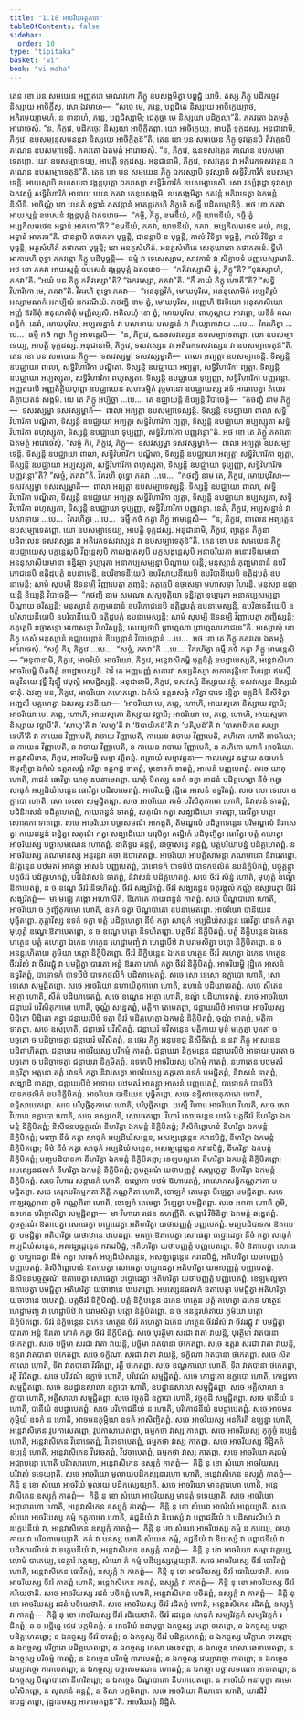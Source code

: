 ```yaml
---
title: "1.18 អាចរិយវត្តកថា"
tableOfContents: false
sidebar:
  order: 10
type: "tipitaka"
basket: "vi"
book: "vi-maha"
---
```



<DynamicBreadcrumb />

<Division number="74" book="vi-maha">

<Paragraph number="313" book="vi-maha">
តេន ខោ បន សមយេន អញ្ញតរោ មាណវកោ ភិក្ខូ ឧបសង្កមិត្វា បព្ពជ្ជំ យាចិ. តស្ស ភិក្ខូ បដិកច្ចេវ និស្សយេ អាចិក្ខឹសុ. សោ ឯវមាហ—  “សចេ មេ, ភន្តេ, បព្ពជិតេ និស្សយេ អាចិក្ខេយ្យាថ, អភិរមេយ្យាមហំ. ន ទានាហំ, ភន្តេ, បព្ពជិស្សាមិ; ជេគុច្ឆា មេ និស្សយា បដិកូលា”តិ. ភគវតោ ឯតមត្ថំ អារោចេសុំ. “ន, ភិក្ខវេ, បដិកច្ចេវ និស្សយា អាចិក្ខិតព្ពា. យោ អាចិក្ខេយ្យ, អាបត្តិ ទុក្កដស្ស. អនុជានាមិ, ភិក្ខវេ, ឧបសម្បន្នសមនន្តរា និស្សយេ អាចិក្ខិតុន៑”តិ.
</Paragraph>

<Paragraph number="314" book="vi-maha">
តេន ខោ បន សមយេន ភិក្ខូ ទុវគ្គេនបិ តិវគ្គេនបិ គណេន ឧបសម្បាទេន្តិ. ភគវតោ ឯតមត្ថំ អារោចេសុំ. “ន, ភិក្ខវេ, ឩនទសវគ្គេន គណេន ឧបសម្បាទេតព្ពោ. យោ ឧបសម្បាទេយ្យ, អាបត្តិ ទុក្កដស្ស. អនុជានាមិ, ភិក្ខវេ, ទសវគ្គេន វា អតិរេកទសវគ្គេន វា គណេន ឧបសម្បាទេតុន៑”តិ.
</Paragraph>

</Division>
<Division number="75" book="vi-maha">

<Paragraph number="315" book="vi-maha">
តេន ខោ បន សមយេន ភិក្ខូ ឯកវស្សាបិ ទុវស្សាបិ សទ្ធិវិហារិកំ ឧបសម្បាទេន្តិ. អាយស្មាបិ ឧបសេនោ វង្គន្តបុត្តោ ឯកវស្សោ សទ្ធិវិហារិកំ ឧបសម្បាទេសិ. សោ វស្សំវុដ្ឋោ ទុវស្សោ ឯកវស្សំ សទ្ធិវិហារិកំ អាទាយ យេន ភគវា តេនុបសង្កមិ, ឧបសង្កមិត្វា ភគវន្តំ អភិវាទេត្វា ឯកមន្តំ និសីទិ. អាចិណ្ណំ ខោ បនេតំ ពុទ្ធានំ ភគវន្តានំ អាគន្តុកេហិ ភិក្ខូហិ សទ្ធឹ បដិសម្មោទិតុំ. អថ ខោ ភគវា អាយស្មន្តំ ឧបសេនំ វង្គន្តបុត្តំ ឯតទវោច—  “កច្ចិ, ភិក្ខុ, ខមនីយំ, កច្ចិ យាបនីយំ, កច្ចិ ត្វំ អប្បកិលមថេន អទ្ធានំ អាគតោ”តិ? “ខមនីយំ, ភគវា, យាបនីយំ, ភគវា. អប្បកិលមថេន មយំ, ភន្តេ, អទ្ធានំ អាគតា”តិ. ជានន្តាបិ តថាគតា បុច្ឆន្តិ, ជានន្តាបិ ន បុច្ឆន្តិ, កាលំ វិទិត្វា បុច្ឆន្តិ, កាលំ វិទិត្វា ន បុច្ឆន្តិ; អត្ថសំហិតំ តថាគតា បុច្ឆន្តិ; នោ អនត្ថសំហិតំ. អនត្ថសំហិតេ សេតុឃាតោ តថាគតានំ. ទ្វីហិ អាការេហិ ពុទ្ធា ភគវន្តោ ភិក្ខូ បដិបុច្ឆន្តិ—  ធម្មំ វា ទេសេស្សាម, សាវកានំ វា សិក្ខាបទំ បញ្ញបេស្សាមាតិ. អថ ខោ ភគវា អាយស្មន្តំ ឧបសេនំ វង្គន្តបុត្តំ ឯតទវោច—  “កតិវស្សោសិ ត្វំ, ភិក្ខូ”តិ? “ទុវស្សោហំ, ភគវា”តិ. “អយំ បន ភិក្ខុ កតិវស្សោ”តិ? “ឯកវស្សោ, ភគវា”តិ. “កឹ តាយំ ភិក្ខុ ហោតី”តិ? “សទ្ធិវិហារិកោ មេ, ភគវា”តិ. វិគរហិ ពុទ្ធោ ភគវា—  “អននុច្ឆវិកំ, មោឃបុរិស, អននុលោមិកំ អប្បតិរូបំ អស្សាមណកំ អកប្បិយំ អករណីយំ. កថញ្ហិ នាម ត្វំ, មោឃបុរិស, អញ្ញេហិ ឱវទិយោ អនុសាសិយោ អញ្ញំ ឱវទិតុំ អនុសាសិតុំ មញ្ញិស្សសិ. អតិលហុំ ខោ ត្វំ, មោឃបុរិស, ពាហុល្លាយ អាវត្តោ, យទិទំ គណពន្ធិកំ. នេតំ, មោឃបុរិស, អប្បសន្នានំ វា បសាទាយ បសន្នានំ វា ភិយ្យោភាវាយ …បេ…  វិគរហិត្វា …បេ…  ធម្មឹ កថំ កត្វា ភិក្ខូ អាមន្តេសិ—  “ន, ភិក្ខវេ, ឩនទសវស្សេន ឧបសម្បាទេតព្ពោ. យោ ឧបសម្បាទេយ្យ, អាបត្តិ ទុក្កដស្ស. អនុជានាមិ, ភិក្ខវេ, ទសវស្សេន វា អតិរេកទសវស្សេន វា ឧបសម្បាទេតុន៑”តិ.
</Paragraph>

</Division>
<Division number="76" book="vi-maha">

<Paragraph number="316" book="vi-maha">
តេន ខោ បន សមយេន ភិក្ខូ—  ទសវស្សម្ហា ទសវស្សម្ហាតិ—  ពាលា អព្យត្តា ឧបសម្បាទេន្តិ. ទិស្សន្តិ ឧបជ្ឈាយា ពាលា, សទ្ធិវិហារិកា បណ្ឌិតា. ទិស្សន្តិ ឧបជ្ឈាយា អព្យត្តា, សទ្ធិវិហារិកា ព្យត្តា. ទិស្សន្តិ ឧបជ្ឈាយា អប្បស្សុតា, សទ្ធិវិហារិកា ពហុស្សុតា. ទិស្សន្តិ ឧបជ្ឈាយា ទុប្បញ្ញា, សទ្ធិវិហារិកា បញ្ញវន្តោ. អញ្ញតរោបិ អញ្ញតិត្ថិយបុព្ពោ ឧបជ្ឈាយេន សហធម្មិកំ វុច្ចមានោ ឧបជ្ឈាយស្ស វាទំ អារោបេត្វា តំយេវ តិត្ថាយតនំ សង្កមិ. យេ តេ ភិក្ខូ អប្បិច្ឆា …បេ…  តេ ឧជ្ឈាយន្តិ ខិយ្យន្តិ វិបាចេន្តិ—  “កថញ្ហិ នាម ភិក្ខូ—  ទសវស្សម្ហា ទសវស្សម្ហាតិ—  ពាលា អព្យត្តា ឧបសម្បាទេស្សន្តិ. ទិស្សន្តិ ឧបជ្ឈាយា ពាលា សទ្ធិវិហារិកា បណ្ឌិតា, ទិស្សន្តិ ឧបជ្ឈាយា អព្យត្តា សទ្ធិវិហារិកា ព្យត្តា, ទិស្សន្តិ ឧបជ្ឈាយា អប្បស្សុតា សទ្ធិវិហារិកា ពហុស្សុតា, ទិស្សន្តិ ឧបជ្ឈាយា ទុប្បញ្ញា, សទ្ធិវិហារិកា បញ្ញវន្តោ”តិ.
</Paragraph>

<Paragraph number="317" book="vi-maha">
អថ ខោ តេ ភិក្ខូ ភគវតោ ឯតមត្ថំ អារោចេសុំ. “សច្ចំ កិរ, ភិក្ខវេ, ភិក្ខូ—  ទសវស្សម្ហា ទសវស្សម្ហាតិ—  ពាលា អព្យត្តា ឧបសម្បាទេន្តិ. ទិស្សន្តិ ឧបជ្ឈាយា ពាលា, សទ្ធិវិហារិកា បណ្ឌិតា, ទិស្សន្តិ ឧបជ្ឈាយា អព្យត្តា សទ្ធិវិហារិកា ព្យត្តា, ទិស្សន្តិ ឧបជ្ឈាយា អប្បស្សុតា, សទ្ធិវិហារិកា ពហុស្សុតា, ទិស្សន្តិ ឧបជ្ឈាយា ទុប្បញ្ញា, សទ្ធិវិហារិកា បញ្ញវន្តោ”តិ? “សច្ចំ, ភគវា”តិ. វិគរហិ ពុទ្ធោ ភគវា …បេ…  “កថញ្ហិ នាម តេ, ភិក្ខវេ, មោឃបុរិសា—  ទសវស្សម្ហា ទសវស្សម្ហាតិ—  ពាលា អព្យត្តា ឧបសម្បាទេស្សន្តិ. ទិស្សន្តិ ឧបជ្ឈាយា ពាលា, សទ្ធិវិហារិកា បណ្ឌិតា, ទិស្សន្តិ ឧបជ្ឈាយា អព្យត្តា សទ្ធិវិហារិកា ព្យត្តា, ទិស្សន្តិ ឧបជ្ឈាយា អប្បស្សុតា, សទ្ធិវិហារិកា ពហុស្សុតា, ទិស្សន្តិ ឧបជ្ឈាយា ទុប្បញ្ញា, សទ្ធិវិហារិកា បញ្ញវន្តោ. នេតំ, ភិក្ខវេ, អប្បសន្នានំ វា បសាទាយ …បេ…  វិគរហិត្វា …បេ…  ធម្មឹ កថំ កត្វា ភិក្ខូ អាមន្តេសិ—  “ន, ភិក្ខវេ, ពាលេន អព្យត្តេន ឧបសម្បាទេតព្ពោ. យោ ឧបសម្បាទេយ្យ, អាបត្តិ ទុក្កដស្ស. អនុជានាមិ, ភិក្ខវេ, ព្យត្តេន ភិក្ខុនា បដិពលេន ទសវស្សេន វា អតិរេកទសវស្សេន វា ឧបសម្បាទេតុន៑”តិ.
</Paragraph>

</Division>
<Division number="77" book="vi-maha">

<Paragraph number="318" book="vi-maha">
តេន ខោ បន សមយេន ភិក្ខូ ឧបជ្ឈាយេសុ បក្កន្តេសុបិ វិព្ភន្តេសុបិ កាលង្កតេសុបិ បក្ខសង្កន្តេសុបិ អនាចរិយកា អនោវទិយមានា អននុសាសិយមានា ទុន្និវត្ថា ទុប្បារុតា អនាកប្បសម្បន្នា បិណ្ឌាយ ចរន្តិ, មនុស្សានំ ភុញ្ជមានានំ ឧបរិភោជនេបិ ឧត្តិដ្ឋបត្តំ ឧបនាមេន្តិ, ឧបរិខាទនីយេបិ ឧបរិសាយនីយេបិ ឧបរិបានីយេបិ ឧត្តិដ្ឋបត្តំ ឧបនាមេន្តិ; សាមំ សូបម្បិ ឱទនម្បិ វិញ្ញាបេត្វា ភុញ្ជន្តិ; ភត្តគ្គេបិ ឧច្ចាសទ្ទា មហាសទ្ទា វិហរន្តិ. មនុស្សា ឧជ្ឈាយន្តិ ខិយ្យន្តិ វិបាចេន្តិ—  “កថញ្ហិ នាម សមណា សក្យបុត្តិយា ទុន្និវត្ថា ទុប្បារុតា អនាកប្បសម្បន្នា បិណ្ឌាយ ចរិស្សន្តិ; មនុស្សានំ ភុញ្ជមានានំ ឧបរិភោជនេបិ ឧត្តិដ្ឋបត្តំ ឧបនាមេស្សន្តិ, ឧបរិខាទនីយេបិ ឧបរិសាយនីយេបិ ឧបរិបានីយេបិ ឧត្តិដ្ឋបត្តំ ឧបនាមេស្សន្តិ; សាមំ សូបម្បិ ឱទនម្បិ វិញ្ញាបេត្វា ភុញ្ជិស្សន្តិ; ភត្តគ្គេបិ ឧច្ចាសទ្ទា មហាសទ្ទា វិហរិស្សន្តិ, សេយ្យថាបិ ព្រាហ្មណា ព្រាហ្មណភោជនេ”តិ. អស្សោសុំ ខោ ភិក្ខូ តេសំ មនុស្សានំ ឧជ្ឈាយន្តានំ ខិយ្យន្តានំ វិបាចេន្តានំ …បេ…  អថ ខោ តេ ភិក្ខូ ភគវតោ ឯតមត្ថំ អារោចេសុំ. “សច្ចំ កិរ, ភិក្ខវេ …បេ…  “សច្ចំ, ភគវា”តិ …បេ…  វិគរហិត្វា ធម្មឹ កថំ កត្វា ភិក្ខូ អាមន្តេសិ—
</Paragraph>

<Paragraph number="319" book="vi-maha">
“អនុជានាមិ, ភិក្ខវេ, អាចរិយំ. អាចរិយោ, ភិក្ខវេ, អន្តេវាសិកម្ហិ បុត្តចិត្តំ ឧបដ្ឋាបេស្សតិ, អន្តេវាសិកោ អាចរិយម្ហិ បិតុចិត្តំ ឧបដ្ឋាបេស្សតិ. ឯវំ តេ អញ្ញមញ្ញំ សគារវា សប្បតិស្សា សភាគវុត្តិនោ វិហរន្តា ឥមស្មឹ ធម្មវិនយេ វុទ្ធឹ វិរុឡ្ហឹ វេបុល្លំ អាបជ្ជិស្សន្តិ. អនុជានាមិ, ភិក្ខវេ, ទសវស្សំ និស្សាយ វត្ថុំ, ទសវស្សេន និស្សយំ ទាតុំ. ឯវញ្ច បន, ភិក្ខវេ, អាចរិយោ គហេតព្ពោ. ឯកំសំ ឧត្តរាសង្គំ ករិត្វា បាទេ វន្ទិត្វា ឧក្កុដិកំ និសីទិត្វា អញ្ជលឹ បគ្គហេត្វា ឯវមស្ស វចនីយោ—  ‘អាចរិយោ មេ, ភន្តេ, ហោហិ, អាយស្មតោ និស្សាយ វច្ឆាមិ; អាចរិយោ មេ, ភន្តេ, ហោហិ, អាយស្មតោ និស្សាយ វច្ឆាមិ; អាចរិយោ មេ, ភន្តេ, ហោហិ, អាយស្មតោ និស្សាយ វច្ឆាមី’តិ. ‘សាហូ’តិ វា ‘លហូ’តិ វា ‘ឱបាយិកន៑’តិ វា ‘បតិរូបន៑’តិ វា ‘បាសាទិកេន សម្បាទេហី’តិ វា កាយេន វិញ្ញាបេតិ, វាចាយ វិញ្ញាបេតិ, កាយេន វាចាយ វិញ្ញាបេតិ, គហិតោ ហោតិ អាចរិយោ; ន កាយេន វិញ្ញាបេតិ, ន វាចាយ វិញ្ញាបេតិ, ន កាយេន វាចាយ វិញ្ញាបេតិ, ន គហិតោ ហោតិ អាចរិយោ.
</Paragraph>

</Division>
<Division number="78" book="vi-maha">

<Paragraph number="320" book="vi-maha">
អន្តេវាសិកេន, ភិក្ខវេ, អាចរិយម្ហិ សម្មា វត្តិតព្ពំ. តត្រាយំ សម្មាវត្តនា—
</Paragraph>

<Paragraph number="321" book="vi-maha">
កាលស្សេវ ឧដ្ឋាយ ឧបាហនំ ឱមុញ្ចិត្វា ឯកំសំ ឧត្តរាសង្គំ ករិត្វា ទន្តកដ្ឋំ ទាតព្ពំ, មុខោទកំ ទាតព្ពំ, អាសនំ បញ្ញបេតព្ពំ. សចេ យាគុ ហោតិ, ភាជនំ ធោវិត្វា យាគុ ឧបនាមេតព្ពា. យាគុំ បីតស្ស ឧទកំ ទត្វា ភាជនំ បដិគ្គហេត្វា នីចំ កត្វា សាធុកំ អប្បដិឃំសន្តេន ធោវិត្វា បដិសាមេតព្ពំ. អាចរិយម្ហិ វុដ្ឋិតេ អាសនំ ឧទ្ធរិតព្ពំ. សចេ សោ ទេសោ ឧក្លាបោ ហោតិ, សោ ទេសោ សម្មជ្ជិតព្ពោ.
</Paragraph>

<Paragraph number="322" book="vi-maha">
សចេ អាចរិយោ គាមំ បវិសិតុកាមោ ហោតិ, និវាសនំ ទាតព្ពំ, បដិនិវាសនំ បដិគ្គហេតព្ពំ, កាយពន្ធនំ ទាតព្ពំ, សគុណំ កត្វា សង្ឃាដិយោ ទាតព្ពា, ធោវិត្វា បត្តោ សោទកោ ទាតព្ពោ. សចេ អាចរិយោ បច្ឆាសមណំ អាកង្ខតិ, តិមណ្ឌលំ បដិច្ឆាទេន្តេន បរិមណ្ឌលំ និវាសេត្វា កាយពន្ធនំ ពន្ធិត្វា សគុណំ កត្វា សង្ឃាដិយោ បារុបិត្វា គណ្ឋិកំ បដិមុញ្ចិត្វា ធោវិត្វា បត្តំ គហេត្វា អាចរិយស្ស បច្ឆាសមណេន ហោតព្ពំ. នាតិទូរេ គន្តព្ពំ, នាច្ចាសន្នេ គន្តព្ពំ, បត្តបរិយាបន្នំ បដិគ្គហេតព្ពំ. ន អាចរិយស្ស ភណមានស្ស អន្តរន្តរា កថា ឱបាតេតព្ពា. អាចរិយោ អាបត្តិសាមន្តា ភណមានោ និវារេតព្ពោ.
</Paragraph>

<Paragraph number="323" book="vi-maha">
និវត្តន្តេន បឋមតរំ អាគន្ត្វា អាសនំ បញ្ញបេតព្ពំ, បាទោទកំ បាទបីឋំ បាទកថលិកំ ឧបនិក្ខិបិតព្ពំ, បច្ចុគ្គន្ត្វា បត្តចីវរំ បដិគ្គហេតព្ពំ, បដិនិវាសនំ ទាតព្ពំ, និវាសនំ បដិគ្គហេតព្ពំ. សចេ ចីវរំ សិន្នំ ហោតិ, មុហុត្តំ ឧណ្ហេ ឱតាបេតព្ពំ, ន ច ឧណ្ហេ ចីវរំ និទហិតព្ពំ. ចីវរំ សង្ឃរិតព្ពំ. ចីវរំ សង្ឃរន្តេន ចតុរង្គុលំ កណ្ណំ ឧស្សារេត្វា ចីវរំ សង្ឃរិតព្ពំ—  មា មជ្ឈេ ភង្គោ អហោសីតិ. ឱភោគេ កាយពន្ធនំ កាតព្ពំ.
</Paragraph>

<Paragraph number="324" book="vi-maha">
សចេ បិណ្ឌបាតោ ហោតិ, អាចរិយោ ច ភុញ្ជិតុកាមោ ហោតិ, ឧទកំ ទត្វា បិណ្ឌបាតោ ឧបនាមេតព្ពោ. អាចរិយោ បានីយេន បុច្ឆិតព្ពោ. ភុត្តាវិស្ស ឧទកំ ទត្វា បត្តំ បដិគ្គហេត្វា នីចំ កត្វា សាធុកំ អប្បដិឃំសន្តេន ធោវិត្វា វោទកំ កត្វា មុហុត្តំ ឧណ្ហេ ឱតាបេតព្ពោ, ន ច ឧណ្ហេ បត្តោ និទហិតព្ពោ. បត្តចីវរំ និក្ខិបិតព្ពំ. បត្តំ និក្ខិបន្តេន ឯកេន ហត្ថេន បត្តំ គហេត្វា ឯកេន ហត្ថេន ហេដ្ឋាមញ្ចំ វា ហេដ្ឋាបីឋំ វា បរាមសិត្វា បត្តោ និក្ខិបិតព្ពោ. ន ច អនន្តរហិតាយ ភូមិយា បត្តោ និក្ខិបិតព្ពោ. ចីវរំ និក្ខិបន្តេន ឯកេន ហត្ថេន ចីវរំ គហេត្វា ឯកេន ហត្ថេន ចីវរវំសំ វា ចីវររជ្ជុំ វា បមជ្ជិត្វា បារតោ អន្តំ ឱរតោ ភោគំ កត្វា ចីវរំ និក្ខិបិតព្ពំ. អាចរិយម្ហិ វុដ្ឋិតេ អាសនំ ឧទ្ធរិតព្ពំ, បាទោទកំ បាទបីឋំ បាទកថលិកំ បដិសាមេតព្ពំ. សចេ សោ ទេសោ ឧក្លាបោ ហោតិ, សោ ទេសោ សម្មជ្ជិតព្ពោ.
</Paragraph>

<Paragraph number="325" book="vi-maha">
សចេ អាចរិយោ នហាយិតុកាមោ ហោតិ, នហានំ បដិយាទេតព្ពំ. សចេ សីតេន អត្ថោ ហោតិ, សីតំ បដិយាទេតព្ពំ. សចេ ឧណ្ហេន អត្ថោ ហោតិ, ឧណ្ហំ បដិយាទេតព្ពំ.
</Paragraph>

<Paragraph number="326" book="vi-maha">
សចេ អាចរិយោ ជន្តាឃរំ បវិសិតុកាមោ ហោតិ, ចុណ្ណំ សន្នេតព្ពំ, មត្តិកា តេមេតព្ពា, ជន្តាឃរបីឋំ អាទាយ អាចរិយស្ស បិដ្ឋិតោ បិដ្ឋិតោ គន្ត្វា ជន្តាឃរបីឋំ ទត្វា ចីវរំ បដិគ្គហេត្វា ឯកមន្តំ និក្ខិបិតព្ពំ, ចុណ្ណំ ទាតព្ពំ, មត្តិកា ទាតព្ពា. សចេ ឧស្សហតិ, ជន្តាឃរំ បវិសិតព្ពំ. ជន្តាឃរំ បវិសន្តេន មត្តិកាយ មុខំ មក្ខេត្វា បុរតោ ច បច្ឆតោ ច បដិច្ឆាទេត្វា ជន្តាឃរំ បវិសិតព្ពំ. ន ថេរេ ភិក្ខូ អនុបខជ្ជ និសីទិតព្ពំ. ន នវា ភិក្ខូ អាសនេន បដិពាហិតព្ពា. ជន្តាឃរេ អាចរិយស្ស បរិកម្មំ កាតព្ពំ. ជន្តាឃរា និក្ខមន្តេន ជន្តាឃរបីឋំ អាទាយ បុរតោ ច បច្ឆតោ ច បដិច្ឆាទេត្វា ជន្តាឃរា និក្ខមិតព្ពំ.
</Paragraph>

<Paragraph number="327" book="vi-maha">
ឧទកេបិ អាចរិយស្ស បរិកម្មំ កាតព្ពំ. នហាតេន បឋមតរំ ឧត្តរិត្វា អត្តនោ គត្តំ វោទកំ កត្វា និវាសេត្វា អាចរិយស្ស គត្តតោ ឧទកំ បមជ្ជិតព្ពំ, និវាសនំ ទាតព្ពំ, សង្ឃាដិ ទាតព្ពា, ជន្តាឃរបីឋំ អាទាយ បឋមតរំ អាគន្ត្វា អាសនំ បញ្ញបេតព្ពំ, បាទោទកំ បាទបីឋំ បាទកថលិកំ ឧបនិក្ខិបិតព្ពំ. អាចរិយោ បានីយេន បុច្ឆិតព្ពោ. សចេ ឧទ្ទិសាបេតុកាមោ ហោតិ, ឧទ្ទិសាបេតព្ពោ. សចេ បរិបុច្ឆិតុកាមោ ហោតិ, បរិបុច្ឆិតព្ពោ.
</Paragraph>

<Paragraph number="328" book="vi-maha">
យស្មឹ វិហារេ អាចរិយោ វិហរតិ, សចេ សោ វិហារោ ឧក្លាបោ ហោតិ, សចេ ឧស្សហតិ, សោធេតព្ពោ. វិហារំ សោធេន្តេន បឋមំ បត្តចីវរំ នីហរិត្វា ឯកមន្តំ និក្ខិបិតព្ពំ; និសីទនបច្ចត្ថរណំ នីហរិត្វា ឯកមន្តំ និក្ខិបិតព្ពំ; ភិសិពិព្ពោហនំ នីហរិត្វា ឯកមន្តំ និក្ខិបិតព្ពំ; មញ្ចោ នីចំ កត្វា សាធុកំ អប្បដិឃំសន្តេន, អសង្ឃដ្ដេន្តេន កវាដបិដ្ឋំ, នីហរិត្វា ឯកមន្តំ និក្ខិបិតព្ពោ; បីឋំ នីចំ កត្វា សាធុកំ អប្បដិឃំសន្តេន, អសង្ឃដ្ដេន្តេន កវាដបិដ្ឋំ, នីហរិត្វា ឯកមន្តំ និក្ខិបិតព្ពំ; មញ្ចបដិបាទកា នីហរិត្វា ឯកមន្តំ និក្ខិបិតព្ពា; ខេឡមល្លកោ នីហរិត្វា ឯកមន្តំ និក្ខិបិតព្ពោ; អបស្សេនផលកំ នីហរិត្វា ឯកមន្តំ និក្ខិបិតព្ពំ; ភូមត្ថរណំ យថាបញ្ញត្តំ សល្លក្ខេត្វា នីហរិត្វា ឯកមន្តំ និក្ខិបិតព្ពំ. សចេ វិហារេ សន្តានកំ ហោតិ, ឧល្លោកា បឋមំ ឱហារេតព្ពំ, អាលោកសន្ធិកណ្ណភាគា បមជ្ជិតព្ពា. សចេ គេរុកបរិកម្មកតា ភិត្តិ កណ្ណកិតា ហោតិ, ចោឡកំ តេមេត្វា បីឡេត្វា បមជ្ជិតព្ពា. សចេ កាឡវណ្ណកតា ភូមិ កណ្ណកិតា ហោតិ, ចោឡកំ តេមេត្វា បីឡេត្វា បមជ្ជិតព្ពា. សចេ អកតា ហោតិ ភូមិ, ឧទកេន បរិប្ផោសិត្វា សម្មជ្ជិតព្ពា—  មា វិហារោ រជេន ឧហញ្ញីតិ. សង្ការំ វិចិនិត្វា ឯកមន្តំ ឆឌ្ឌេតព្ពំ.
</Paragraph>

<Paragraph number="329" book="vi-maha">
ភូមត្ថរណំ ឱតាបេត្វា សោធេត្វា បប្ផោដេត្វា អតិហរិត្វា យថាបញ្ញត្តំ បញ្ញបេតព្ពំ. មញ្ចបដិបាទកា ឱតាបេត្វា បមជ្ជិត្វា អតិហរិត្វា យថាឋានេ ឋបេតព្ពា. មញ្ចោ ឱតាបេត្វា សោធេត្វា បប្ផោដេត្វា នីចំ កត្វា សាធុកំ អប្បដិឃំសន្តេន, អសង្ឃដ្ដេន្តេន កវាដបិដ្ឋំ, អតិហរិត្វា យថាបញ្ញត្តំ បញ្ញបេតព្ពោ. បីឋំ ឱតាបេត្វា សោធេត្វា បប្ផោដេត្វា នីចំ កត្វា សាធុកំ អប្បដិឃំសន្តេន, អសង្ឃដ្ដេន្តេន កវាដបិដ្ឋំ, អតិហរិត្វា យថាបញ្ញត្តំ បញ្ញបេតព្ពំ. ភិសិពិព្ពោហនំ ឱតាបេត្វា សោធេត្វា បប្ផោដេត្វា អតិហរិត្វា យថាបញ្ញត្តំ បញ្ញបេតព្ពំ. និសីទនបច្ចត្ថរណំ ឱតាបេត្វា សោធេត្វា បប្ផោដេត្វា អតិហរិត្វា យថាបញ្ញត្តំ បញ្ញបេតព្ពំ. ខេឡមល្លកោ ឱតាបេត្វា បមជ្ជិត្វា អតិហរិត្វា យថាឋានេ ឋបេតព្ពោ. អបស្សេនផលកំ ឱតាបេត្វា បមជ្ជិត្វា អតិហរិត្វា យថាឋានេ ឋបេតព្ពំ. បត្តចីវរំ និក្ខិបិតព្ពំ. បត្តំ និក្ខិបន្តេន ឯកេន ហត្ថេន បត្តំ គហេត្វា ឯកេន ហត្ថេន ហេដ្ឋាមញ្ចំ វា ហេដ្ឋាបីឋំ វា បរាមសិត្វា បត្តោ និក្ខិបិតព្ពោ. ន ច អនន្តរហិតាយ ភូមិយា បត្តោ និក្ខិបិតព្ពោ. ចីវរំ និក្ខិបន្តេន ឯកេន ហត្ថេន ចីវរំ គហេត្វា ឯកេន ហត្ថេន ចីវរវំសំ វា ចីវររជ្ជុំ វា បមជ្ជិត្វា បារតោ អន្តំ ឱរតោ ភោគំ កត្វា ចីវរំ និក្ខិបិតព្ពំ.
</Paragraph>

<Paragraph number="330" book="vi-maha">
សចេ បុរត្ថិមា សរជា វាតា វាយន្តិ, បុរត្ថិមា វាតបានា ថកេតព្ពា. សចេ បច្ឆិមា សរជា វាតា វាយន្តិ, បច្ឆិមា វាតបានា ថកេតព្ពា. សចេ ឧត្តរា សរជា វាតា វាយន្តិ, ឧត្តរា វាតបានា ថកេតព្ពា. សចេ ទក្ខិណា សរជា វាតា វាយន្តិ, ទក្ខិណា វាតបានា ថកេតព្ពា. សចេ សីតកាលោ ហោតិ, ទិវា វាតបានា វិវរិតព្ពា, រត្តឹ ថកេតព្ពា. សចេ ឧណ្ហកាលោ ហោតិ, ទិវា វាតបានា ថកេតព្ពា, រត្តឹ វិវរិតព្ពា.
</Paragraph>

<Paragraph number="331" book="vi-maha">
សចេ បរិវេណំ ឧក្លាបំ ហោតិ, បរិវេណំ សម្មជ្ជិតព្ពំ. សចេ កោដ្ឋកោ ឧក្លាបោ ហោតិ, កោដ្ឋកោ សម្មជ្ជិតព្ពោ. សចេ ឧបដ្ឋានសាលា ឧក្លាបា ហោតិ, ឧបដ្ឋានសាលា សម្មជ្ជិតព្ពា. សចេ អគ្គិសាលា ឧក្លាបា ហោតិ, អគ្គិសាលា សម្មជ្ជិតព្ពា. សចេ វច្ចកុដិ ឧក្លាបា ហោតិ, វច្ចកុដិ សម្មជ្ជិតព្ពា. សចេ បានីយំ ន ហោតិ, បានីយំ ឧបដ្ឋាបេតព្ពំ. សចេ បរិភោជនីយំ ន ហោតិ, បរិភោជនីយំ ឧបដ្ឋាបេតព្ពំ. សចេ អាចមនកុម្ភិយំ ឧទកំ ន ហោតិ, អាចមនកុម្ភិយា ឧទកំ អាសិញ្ចិតព្ពំ.
</Paragraph>

<Paragraph number="332" book="vi-maha">
សចេ អាចរិយស្ស អនភិរតិ ឧប្បន្នា ហោតិ, អន្តេវាសិកេន វូបកាសេតព្ពោ, វូបកាសាបេតព្ពោ, ធម្មកថា វាស្ស កាតព្ពា. សចេ អាចរិយស្ស កុក្កុច្ចំ ឧប្បន្នំ ហោតិ, អន្តេវាសិកេន វិនោទេតព្ពំ, វិនោទាបេតព្ពំ, ធម្មកថា វាស្ស កាតព្ពា. សចេ អាចរិយស្ស ទិដ្ឋិគតំ ឧប្បន្នំ ហោតិ, អន្តេវាសិកេន វិវេចេតព្ពំ, វិវេចាបេតព្ពំ, ធម្មកថា វាស្ស កាតព្ពា. សចេ អាចរិយោ គរុធម្មំ អជ្ឈាបន្នោ ហោតិ បរិវាសារហោ, អន្តេវាសិកេន ឧស្សុក្កំ កាតព្ពំ—  កិន្តិ នុ ខោ សំឃោ អាចរិយស្ស បរិវាសំ ទទេយ្យាតិ. សចេ អាចរិយោ មូលាយបដិកស្សនារហោ ហោតិ, អន្តេវាសិកេន ឧស្សុក្កំ កាតព្ពំ—  កិន្តិ នុ ខោ សំឃោ អាចរិយំ មូលាយ បដិកស្សេយ្យាតិ. សចេ អាចរិយោ មានត្តារហោ ហោតិ, អន្តេវាសិកេន ឧស្សុក្កំ កាតព្ពំ—  កិន្តិ នុ ខោ សំឃោ អាចរិយស្ស មានត្តំ ទទេយ្យាតិ. សចេ អាចរិយោ អព្ភានារហោ ហោតិ, អន្តេវាសិកេន ឧស្សុក្កំ កាតព្ពំ—  កិន្តិ នុ ខោ សំឃោ អាចរិយំ អព្ភេយ្យាតិ. សចេ សំឃោ អាចរិយស្ស កម្មំ កត្តុកាមោ ហោតិ, តជ្ជនីយំ វា និយស្សំ វា បព្ពាជនីយំ វា បដិសារណីយំ វា ឧក្ខេបនីយំ វា, អន្តេវាសិកេន ឧស្សុក្កំ កាតព្ពំ—  កិន្តិ នុ ខោ សំឃោ អាចរិយស្ស កម្មំ ន ករេយ្យ, លហុកាយ វា បរិណាមេយ្យាតិ. កតំ វា បនស្ស ហោតិ សំឃេន កម្មំ, តជ្ជនីយំ វា និយស្សំ វា បព្ពាជនីយំ វា បដិសារណីយំ វា ឧក្ខេបនីយំ វា, អន្តេវាសិកេន ឧស្សុក្កំ កាតព្ពំ—  កិន្តិ នុ ខោ អាចរិយោ សម្មា វត្តេយ្យ, លោមំ បាតេយ្យ, នេត្ថារំ វត្តេយ្យ, សំឃោ តំ កម្មំ បដិប្បស្សម្ភេយ្យាតិ.
</Paragraph>

<Paragraph number="333" book="vi-maha">
សចេ អាចរិយស្ស ចីវរំ ធោវិតព្ពំ ហោតិ, អន្តេវាសិកេន ធោវិតព្ពំ, ឧស្សុក្កំ វា កាតព្ពំ—  កិន្តិ នុ ខោ អាចរិយស្ស ចីវរំ ធោវិយេថាតិ. សចេ អាចរិយស្ស ចីវរំ កាតព្ពំ ហោតិ, អន្តេវាសិកេន កាតព្ពំ, ឧស្សុក្កំ វា កាតព្ពំ—  កិន្តិ នុ ខោ អាចរិយស្ស ចីវរំ ករិយេថាតិ. សចេ អាចរិយស្ស រជនំ បចិតព្ពំ ហោតិ, អន្តេវាសិកេន បចិតព្ពំ, ឧស្សុក្កំ វា កាតព្ពំ—  កិន្តិ នុ ខោ អាចរិយស្ស រជនំ បចិយេថាតិ. សចេ អាចរិយស្ស ចីវរំ រជិតព្ពំ ហោតិ, អន្តេវាសិកេន រជិតព្ពំ, ឧស្សុក្កំ វា កាតព្ពំ—  កិន្តិ នុ ខោ អាចរិយស្ស ចីវរំ រជិយេថាតិ. ចីវរំ រជន្តេន សាធុកំ សម្បរិវត្តកំ សម្បរិវត្តកំ រជិតព្ពំ, ន ច អច្ឆិន្នេ ថេវេ បក្កមិតព្ពំ.
</Paragraph>

<Paragraph number="334" book="vi-maha">
ន អាចរិយំ អនាបុច្ឆា ឯកច្ចស្ស បត្តោ ទាតព្ពោ, ន ឯកច្ចស្ស បត្តោ បដិគ្គហេតព្ពោ; ន ឯកច្ចស្ស ចីវរំ ទាតព្ពំ; ន ឯកច្ចស្ស ចីវរំ បដិគ្គហេតព្ពំ; ន ឯកច្ចស្ស បរិក្ខារោ ទាតព្ពោ; ន ឯកច្ចស្ស បរិក្ខារោ បដិគ្គហេតព្ពោ; ន ឯកច្ចស្ស កេសា ឆេទេតព្ពា; ន ឯកច្ចេន កេសា ឆេទាបេតព្ពា; ន ឯកច្ចស្ស បរិកម្មំ កាតព្ពំ; ន ឯកច្ចេន បរិកម្មំ ការាបេតព្ពំ; ន ឯកច្ចស្ស វេយ្យាវច្ចោ កាតព្ពោ; ន ឯកច្ចេន វេយ្យាវច្ចោ ការាបេតព្ពោ; ន ឯកច្ចស្ស បច្ឆាសមណេន ហោតព្ពំ; ន ឯកច្ចោ បច្ឆាសមណោ អាទាតព្ពោ; ន ឯកច្ចស្ស បិណ្ឌបាតោ នីហរិតព្ពោ; ន ឯកច្ចេន បិណ្ឌបាតោ នីហរាបេតព្ពោ. ន អាចរិយំ អនាបុច្ឆា គាមោ បវិសិតព្ពោ, ន សុសានំ គន្តព្ពំ, ន ទិសា បក្កមិតព្ពា. សចេ អាចរិយោ គិលានោ ហោតិ, យាវជីវំ ឧបដ្ឋាតព្ពោ, វុដ្ឋានមស្ស អាគមេតព្ពន៑”តិ.

</Paragraph>
</Division>

<Paragraph number="335" type="center" book="vi-maha">
អាចរិយវត្តំ និដ្ឋិតំ.
</Paragraph>